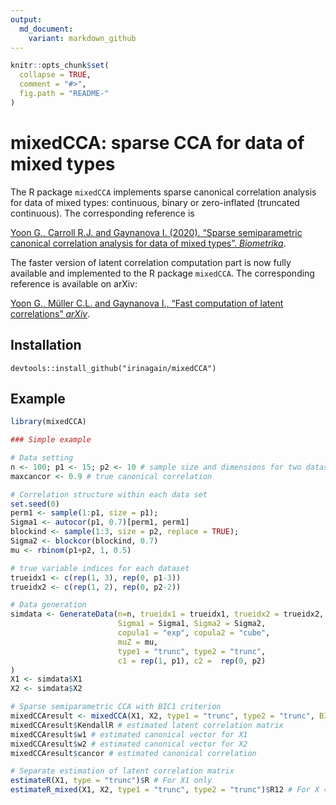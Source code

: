 ```yaml
---
output:
  md_document:
    variant: markdown_github
---
```


<!-- README.md is generated from README.Rmd. Please edit that file -->

```r
knitr::opts_chunk$set(
  collapse = TRUE,
  comment = "#>",
  fig.path = "README-"
)
```

# mixedCCA: sparse CCA for data of mixed types

The R package `mixedCCA` implements sparse canonical correlation analysis for data of mixed types: continuous, binary or zero-inflated (truncated continuous). The corresponding reference is

[Yoon G., Carroll R.J. and Gaynanova I. (2020). "Sparse semiparametric canonical correlation analysis for data of mixed types". *Biometrika*](https://doi.org/10.1093/biomet/asaa007).

The faster version of latent correlation computation part is now fully available and implemented to the R package `mixedCCA`. The corresponding reference is available on arXiv: 

[Yoon G., M&uuml;ller C.L. and Gaynanova I., "Fast computation of latent correlations" *arXiv*](https://arxiv.org/abs/2006.13875).


## Installation

```install
devtools::install_github("irinagain/mixedCCA")
```


## Example

```r
library(mixedCCA)

### Simple example

# Data setting
n <- 100; p1 <- 15; p2 <- 10 # sample size and dimensions for two datasets.
maxcancor <- 0.9 # true canonical correlation

# Correlation structure within each data set
set.seed(0)
perm1 <- sample(1:p1, size = p1);
Sigma1 <- autocor(p1, 0.7)[perm1, perm1]
blockind <- sample(1:3, size = p2, replace = TRUE);
Sigma2 <- blockcor(blockind, 0.7)
mu <- rbinom(p1+p2, 1, 0.5)

# true variable indices for each dataset
trueidx1 <- c(rep(1, 3), rep(0, p1-3))
trueidx2 <- c(rep(1, 2), rep(0, p2-2))

# Data generation
simdata <- GenerateData(n=n, trueidx1 = trueidx1, trueidx2 = trueidx2, maxcancor = maxcancor,
                        Sigma1 = Sigma1, Sigma2 = Sigma2,
                        copula1 = "exp", copula2 = "cube",
                        muZ = mu,
                        type1 = "trunc", type2 = "trunc",
                        c1 = rep(1, p1), c2 =  rep(0, p2)
)
X1 <- simdata$X1
X2 <- simdata$X2

# Sparse semiparametric CCA with BIC1 criterion
mixedCCAresult <- mixedCCA(X1, X2, type1 = "trunc", type2 = "trunc", BICtype = 1)
mixedCCAresult$KendallR # estimated latent correlation matrix
mixedCCAresult$w1 # estimated canonical vector for X1
mixedCCAresult$w2 # estimated canonical vector for X2
mixedCCAresult$cancor # estimated canonical correlation

# Separate estimation of latent correlation matrix
estimateR(X1, type = "trunc")$R # For X1 only
estimateR_mixed(X1, X2, type1 = "trunc", type2 = "trunc")$R12 # For X = (X1, X2)
```
